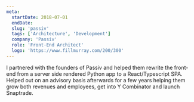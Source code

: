 ```yaml
---
meta:
  startDate: 2018-07-01
  endDate:
  slug: 'passiv'
  tags: ['Architecture', 'Development']
  company: 'Passiv'
  role: 'Front-End Architect'
  logo: 'https://www.fillmurray.com/200/300'
---
```


I partnered with the founders of Passiv and helped them rewrite the front-end from a server side rendered Python
app to a React/Typescript SPA. Helped out on an advisory basis afterwards for a few years helping them grow
both revenues and employees, get into Y Combinator and launch Snaptrade.
